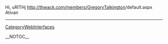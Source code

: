 Hi, uRITHj http://thwack.com/members/[[GregoryTalkington]]/default.aspx Ativan
----
[[CategoryWebInterfaces]]

__NOTOC__